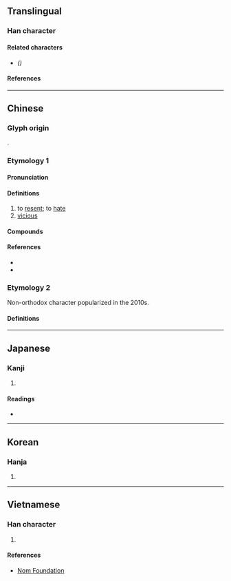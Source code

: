{{also|怼|㨃}}
{{character info}}
==Translingual==
{{Han simplified forms|懟|𪫼|怼|ex=true}}

===Han character===
{{Han char|rn=61|rad=心|as=14|sn=18|four=34330|canj=TIP|ids=⿱對心}}

====Related characters====
* {{l|mul|[[怼]]}} ''({{w|Simplified Chinese}})''

====References====
{{Han ref|kx=0406.370|dkj=11376|dj=0747.300|hdz=42363.100|uh=61DF}}

----

==Chinese==

===Glyph origin===
{{Han etym}}
{{Han compound|對|心|c1=p|c2=s|t2=heart|ls=psc}}.

===Etymology 1===
{{zh-forms|s=怼|alt=譵,𢥓}}

====Pronunciation====
{{zh-pron
|m=duì
|c=deoi6,zeoi6
|c_note=deoi6 - colloquial; zeoi6 - variant
|mc=y
|oc=y
|cat=v
}}

====Definitions====
{{zh-hanzi}}

# to [[resent]]; to [[hate]]
# [[vicious]]

====Compounds====
{{zh-der|怨懟|慍懟|怒懟}}

====References====
* {{R:twedu|B01217}}
* {{R:yue:Hanzi}}

===Etymology 2===
Non-orthodox character popularized in the 2010s.

====Definitions====
{{zh-see|㨃|v}}

----

==Japanese==
{{ja-kanji forms|𪫼|懟}}

===Kanji===
{{ja-kanji|grade=|rs=心14|shin=𪫼}}

# {{rfdef|ja|sort=心14}}

====Readings====
* {{ja-readings
|on=つい, ずい, たい
|kun=うらむ
}}

----

==Korean==

===Hanja===
{{ko-hanja|hangeul=대|eumhun=|rv=dae|mr=tae|y=tay}}

# {{rfdef|ko|sort=心14}}

----

==Vietnamese==

===Han character===
{{vi-hantu|rs=心14|[[tủi]]}}

# {{rfdef|vi|sort=心14}}

====References====
* [http://nomfoundation.org/common/nom_details.php?codepoint=61df Nom Foundation]